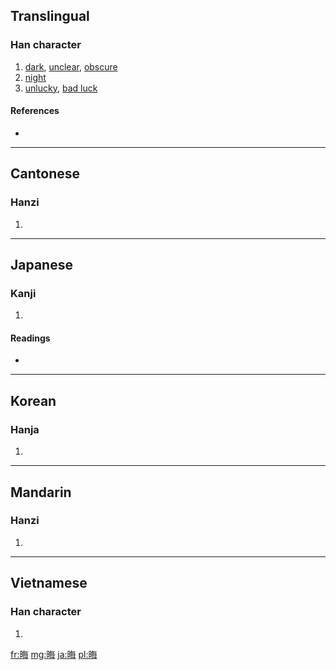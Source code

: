 ==Translingual==

===Han character===
{{Han char|rn=72|rad=日|as=07|sn=11|four=6805<sub>7</sub>|canj=日人田卜 (AOWY)}}

# [[dark]], [[unclear]], [[obscure]]
# [[night]]
# [[unlucky]], [[bad luck]]

====References====
* {{Han ref|kx=0496.100|dkj=13960|dj=0862.140|hdz=21513.030|uh=6666|ud=26214|bh=B1E2|bd=45538}}

----

==Cantonese==

===Hanzi===
{{yue-hanzi|jyut=|y=fui3}}

# {{defn|Cantonese|sort=日07}}

----

==Japanese==

===Kanji===
{{ja-kanji|grade=|rs=日07}}

# {{defn|Japanese|sort=日07}}

====Readings====
* {{ja-readings|on=[[かい]] (kai)|kun=[[つごもり]] (tsugomori), [[みそか]] (misoka), [[くらい]] (kurai)}}

----

==Korean==

===Hanja===
{{ko-hanja|hangeul=회|eumhun=|rv=hoe|mr=hoe|y=hoy|eumhun=그믐|ehrv=geumeum|ehmr=kŭmŭm}}

# {{defn|Korean|sort=日07}}

----

==Mandarin==

===Hanzi===
{{cmn-hanzi|pin=[[huì]] ([[hui4]])|wg=hui<sup>4</sup>}}

# {{defn|Mandarin|sort=日07}}

----

==Vietnamese==

===Han character===
{{vi-hantu|[[hối]], [[hổi]], [[hói]]|rs=日07}}

# {{defn|Vietnamese|sort=日07}}

[[fr:晦]]
[[mg:晦]]
[[ja:晦]]
[[pl:晦]]